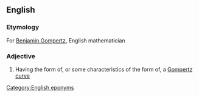 ==English==

===Etymology===
For [[w:Benjamin Gompertz|Benjamin Gompertz]], English mathematician

===Adjective===
{{en-adj}}

# {{mathematics}} Having the form of, or some characteristics of the form of, a [[Gompertz curve]]

[[Category:English eponyms]]